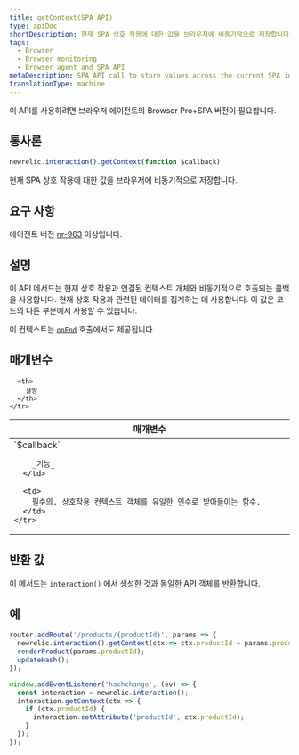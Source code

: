 ```yaml
---
title: getContext(SPA API)
type: apiDoc
shortDescription: 현재 SPA 상호 작용에 대한 값을 브라우저에 비동기적으로 저장합니다.
tags:
  - Browser
  - Browser monitoring
  - Browser agent and SPA API
metaDescription: SPA API call to store values across the current SPA interaction asynchronously in browser monitoring.
translationType: machine
---
```


<Callout variant="important">
  이 API를 사용하려면 브라우저 에이전트의 Browser Pro+SPA 버전이 필요합니다.
</Callout>

## 통사론

```js
newrelic.interaction().getContext(function $callback)
```

현재 SPA 상호 작용에 대한 값을 브라우저에 비동기적으로 저장합니다.

## 요구 사항

에이전트 버전 [nr-963](/docs/release-notes/new-relic-browser-release-notes/browser-agent-release-notes) 이상입니다.

## 설명

이 API 메서드는 현재 상호 작용과 연결된 컨텍스트 개체와 비동기적으로 호출되는 콜백을 사용합니다. 현재 상호 작용과 관련된 데이터를 집계하는 데 사용합니다. 이 값은 코드의 다른 부분에서 사용할 수 있습니다.

이 컨텍스트는 [`onEnd`](/docs/browser/new-relic-browser/browser-agent-spa-api/spa-on-end) 호출에서도 제공됩니다.

## 매개변수

<table>
  <thead>
    <tr>
      <th width="25%">
        매개변수
      </th>

      <th>
        설명
      </th>
    </tr>
  </thead>

  <tbody>
    <tr>
      <td>
        `$callback`

        _기능_
      </td>

      <td>
        필수의. 상호작용 컨텍스트 객체를 유일한 인수로 받아들이는 함수.
      </td>
    </tr>
  </tbody>
</table>

## 반환 값

이 메서드는 `interaction()` 에서 생성한 것과 동일한 API 객체를 반환합니다.

## 예

```js
router.addRoute('/products/{productId}', params => {
  newrelic.interaction().getContext(ctx => ctx.productId = params.productId);
  renderProduct(params.productId);
  updateHash();
});

window.addEventListener('hashchange', (ev) => {
  const interaction = newrelic.interaction();
  interaction.getContext(ctx => {
    if (ctx.productId) {
      interaction.setAttribute('productId', ctx.productId);
    }
  });
});
```